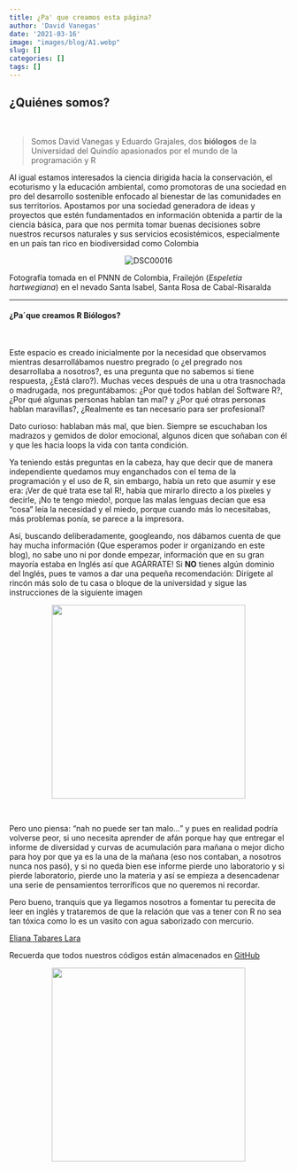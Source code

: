 ```yaml
---
title: ¿Pa' que creamos esta página?
author: 'David Vanegas'
date: '2021-03-16'
image: "images/blog/A1.webp"
slug: []
categories: []
tags: []
---
```


## **¿Quiénes somos?**
<br>

> Somos David Vanegas y Eduardo Grajales, dos **biólogos** de la Universidad del Quindío apasionados por el mundo de la programación y R

Al igual estamos interesados la ciencia dirigida hacía la conservación, el ecoturismo y la educación ambiental, como promotoras de una sociedad en pro del desarrollo sostenible enfocado al bienestar de las comunidades en sus territorios. Apostamos por una sociedad generadora de ideas y proyectos que estén fundamentados en información obtenida a partir de la ciencia básica, para que nos permita tomar buenas decisiones sobre nuestros recursos naturales y sus servicios ecosistémicos, especialmente en un país tan rico en biodiversidad como Colombia 

<center>
<img src="https://i.ibb.co/7N5FQ7L/DSC00016.jpg" alt="DSC00016" border="0" class="responsive">
</center>

Fotografía tomada en el PNNN de Colombia, Frailejón (*Espeletia hartwegiana*) en el nevado Santa Isabel, Santa Rosa de Cabal-Risaralda

____________________________________________________________________________

#### **¿Pa´que creamos R Biólogos?**
<br>

Este espacio es creado inicialmente por la necesidad que observamos mientras desarrollábamos nuestro pregrado (o ¿el pregrado nos desarrollaba a nosotros?, es una pregunta que no sabemos si tiene respuesta, ¿Está claro?). Muchas veces después de una u otra trasnochada o madrugada, nos preguntábamos: ¿Por qué todos hablan del Software R?, ¿Por qué algunas personas hablan tan mal? y ¿Por qué otras personas hablan maravillas?, ¿Realmente es tan necesario para ser profesional? 

Dato curioso: hablaban más mal, que bien. Siempre se escuchaban los madrazos y gemidos de dolor emocional, algunos dicen que soñaban con él y que les hacia loops la vida con tanta condición.

Ya teniendo estás preguntas en la cabeza, hay que decir que de manera independiente quedamos muy enganchados con el tema de la programación y el uso de R, sin embargo, había un reto que asumir y ese era: ¡Ver de qué trata ese tal R!, había que mirarlo directo a los pixeles y decirle, ¡No te tengo miedo!, porque las malas lenguas decían que esa "cosa" leía la necesidad y el miedo, porque cuando más lo necesitabas, más problemas ponía, se parece a la impresora.

Así, buscando deliberadamente, googleando, nos dábamos cuenta de que hay mucha información (Que esperamos poder ir organizando en este blog), no sabe uno ni por donde empezar, información que en su gran mayoría estaba en Inglés así que AGÁRRATE! Si **NO** tienes algún dominio del Inglés, pues te vamos a dar una pequeña recomendación: Dirígete al rincón más solo de tu casa o bloque de la universidad y sigue las instrucciones de la siguiente imagen 

<center>
![](https://i.ibb.co/jT7JkQS/download.jpg){width="350"}
</center><br>

Pero uno piensa: “nah no puede ser tan malo...” y pues en realidad podría volverse peor, si uno necesita aprender de afán porque hay que entregar el informe de diversidad y curvas de acumulación para mañana o mejor dicho para hoy por que ya es la una de la mañana (eso nos contaban, a nosotros nunca nos pasó), y si no queda bien ese informe pierde uno laboratorio y si pierde laboratorio, pierde uno la materia y así se empieza a desencadenar una serie de pensamientos terroríficos que no queremos ni recordar. 

Pero bueno, tranquis que ya llegamos nosotros a fomentar tu perecita de leer en inglés y trataremos de que la relación que vas a tener con R no sea tan tóxica como lo es un vasito con agua saborizado con mercurio. 

[Eliana Tabares Lara](https://rbiologos.github.io/author/eliana-tabares/)

Recuerda que todos nuestros códigos están almacenados en [GitHub](https://github.com/RBiologos/Posts) 

<center>
![](https://i.ibb.co/DpKmR1k/github.png){width="350"}
</center>